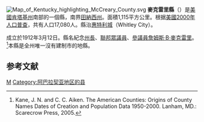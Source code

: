 {{noteTA
|T=zh-hans:麦克雷里县 (肯塔基州);zh-hk:麥克雷里縣 (肯塔基州);zh-tw:麥克雷里郡 (肯塔基州);
}}

[[File:Map_of_Kentucky_highlighting_McCreary_County.svg|right]]
'''麥克雷里縣'''（{{lang-en|McCreary County}}）是[[美國|美國]][[肯塔基州|肯塔基州]]南部的一個縣，南界[[田納西州|田納西州]]。面積1,115平方公里。根据[[美國2000年人口普查|美國2000年人口普查]]，共有人口17,080人。縣治[[惠特利城|惠特利城]]（Whitley City）。

成立於1912年3月12日。縣名紀念[[肯塔基州州長|州長]]、[[美國眾議院|聯邦眾議員]]、[[美國參議院|參議員]][[詹姆斯·B·麥克里|詹姆斯·B·麥克雷里]]。<ref>Kane, J. N. and C. C. Aiken. The American Counties: Origins of County Names Dates of Creation and Population Data 1950-2000. Lanham, MD.: Scarecrow Press, 2005.</ref>本縣是全州唯一沒有建制市的地縣。

==参考文献==
<div class="references-small">
<references />
</div>
[[Category:肯塔基州行政区划|M]]
[[Category:阿巴拉契亚地区的县|Category:阿巴拉契亚地区的县]]